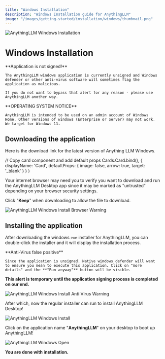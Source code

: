 ```yaml
---
title: "Windows Installation"
description: "Windows Installation guide for AnythingLLM"
image: "/images/getting-started/installation/windows/thumbnail.png"
---
```



<Image
  src="/images/getting-started/installation/windows/thumbnail.png" 
  height={1080} 
  width={1920} 
  quality={100}
  alt="AnythingLLM Windows Installation"
/>


# Windows Installation

<Callout type="warning" emoji="⚠️">
  **Application is not signed!**

    The AnythingLLM windows application is currently unsigned and Windows defender or other anti-virus software will sometimes flag the application as malicious. 

    If you do not want to bypass that alert for any reason - please use AnythingLLM another way.
</Callout>


<Callout type="warning" emoji="️⚠️">
  **OPERATING SYSTEM NOTICE**

    AnythingLLM is intended to be used on an admin account of Windows Home. Other versions of windows (Enterprise or Server) may not work. We target for Windows 11.
</Callout>


## Downloading the application

Here is the download link for the latest version of Anything LLM Windows.

<Card 
 title="Windows 10+ (Home, Professional - 64-bit CPU)" 
 href="https://s3.us-west-1.amazonaws.com/public.useanything.com/latest/AnythingLLMDesktop.exe"> 
</Card>


  // Copy card component and add default props
  Cards.Card.bind(),
  {
    displayName: 'Card',
    defaultProps: {
      image: false,
      arrow: true,
      target: '_blank'
    }
  }
)


Your internet browser may need you to verify you want to download and run the AnythingLLM Desktop app since it may be marked as "untrusted" depending on your browser security settings. 

Click "**Keep**" when downloading to allow the file to download.

<Image
  src="/images/getting-started/installation/windows/browser-warning.png" 
  height={1080} 
  width={1920} 
  quality={100}
  alt="AnythingLLM Windows Install Browser Warning"
/>


## Installing the application

After downloading the windows `exe` installer for AnythingLLM, you can double-click the installer and it will display the installation process. 


<Callout type="info" emoji="️💡">
  **Anti-Virus false positive**

    Since the application is unsigned. Native windows defender will want to ensure you mean to execute this application. Click on "more details" and the **"Run anyway"** button will be visible.

  **This alert is temporary until the application signing process is completed on our end.**
</Callout>


<Image
  src="/images/getting-started/installation/windows/anti-virus-warning.png" 
  height={1080} 
  width={1920} 
  quality={100}
  alt="AnythingLLM Windows Install Anti Virus Warning"
/>


After which, now the regular installer can run to install AnythingLLM Desktop!


<Image
  src="/images/getting-started/installation/windows/install.png" 
  height={1080} 
  width={1920} 
  quality={100}
  alt="AnythingLLM Windows Install"
/>

Click on the application name "**AnythingLLM**" on your desktop to boot up AnythingLLM! 

<Image
  src="/images/getting-started/installation/windows/desktop.png" 
  height={1080} 
  width={1920} 
  quality={100}
  alt="AnythingLLM Windows Open"
/>

**You are done with installation.**